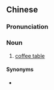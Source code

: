 ==Chinese==
{{zh-forms|type=21}}

===Pronunciation===
{{zh-pron
|m=kāfēizhuō
|cat=n
}}

===Noun===
{{zh-noun}}

# [[coffee table]]

====Synonyms====
* {{zh-l|茶几}}